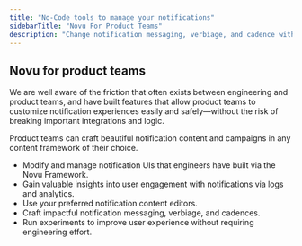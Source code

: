 ```yaml
---
title: "No-Code tools to manage your notifications"
sidebarTitle: "Novu For Product Teams"
description: "Change notification messaging, verbiage, and cadence without requiring engineering's help by using the Novu Dashboard UI."
---
```


## Novu for product teams

We are well aware of the friction that often exists between engineering and product teams, and have built features that allow product teams to customize notification experiences easily and safely—without the risk of breaking important integrations and logic.

Product teams can craft beautiful notification content and campaigns in any content framework of their choice.
- Modify and manage notification UIs that engineers have built via the Novu Framework.
- Gain valuable insights into user engagement with notifications via logs and analytics.
- Use your preferred notification content editors.
- Craft impactful notification messaging, verbiage, and cadences. 
- Run experiments to improve user experience without requiring engineering effort.